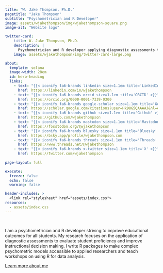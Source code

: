 ```yaml
---
title: "W. Jake Thompson, Ph.D."
pagetitle: "Jake Thompson"
subtitle: "Psychometrician and R Developer"
image: assets/wjakethompson/img/wjakethompson-square.png
image-alt: "Website logo"

twitter-card:
    title: W. Jake Thompson, Ph.D.
    description: |
      Psychometrician and R developer applying diagnostic assessments to improve student learning.
    image: assets/wjakethompson/img/twitter-card-large.png

about:
  template: solana
  image-width: 28em
  id: hero-heading
  links:
    - text: "{{< iconify fa6-brands linkedin size=1.1em title='LinkedIn' >}}"
      href: https://linkedin.com/in/wjakethompson
    - text: "{{< iconify fa6-brands orcid size=1.1em title='ORCID' >}}"
      href: https://orcid.org/0000-0001-7339-0300
    - text: "{{< iconify fa6-brands google-scholar size=1.1em title='Google Scholar' >}}"
      href: https://scholar.google.com/citations?user=Hk98G5QAAAAJ&hl=en
    - text: "{{< iconify fa6-brands github size=1.1em title='Github' >}}"
      href: https://github.com/wjakethompson
    - text: "{{< iconify fa6-brands mastodon size=1.1em title='Mastodon' >}}"
      href: https://fosstodon.org/@wjakethompson
    - text: "{{< iconify fa6-brands bluesky size=1.1em title='Bluesky' >}}"
      href: https://bsky.app/profile/wjakethompson.com
    - text: "{{< iconify fa6-brands threads size=1.1em title='Threads' >}}"
      href: https://www.threads.net/@wjakethompson
    - text: "{{< iconify fa6-brands x-twitter size=1.1em title='X' >}}"
      href: https://twitter.com/wjakethompson
    
page-layout: full

execute: 
  freeze: false
  echo: false
  warning: false

header-includes: >
  <link rel="stylesheet" href="assets/index.css">
resources:
  - assets/index.css
---
```


<br>

::: {#hero-heading}

I am a psychometrician and R developer striving to improve educational outcomes for all students.
My research focuses on the application of diagnostic assessments to evaluate student proficiency and improve instructional decision making.
I write R packages to make complex psychometric models accessible to applied researchers and teach workshops on using R for data analysis.

[Learn more about me](/about){.about-links .subtitle}

:::
